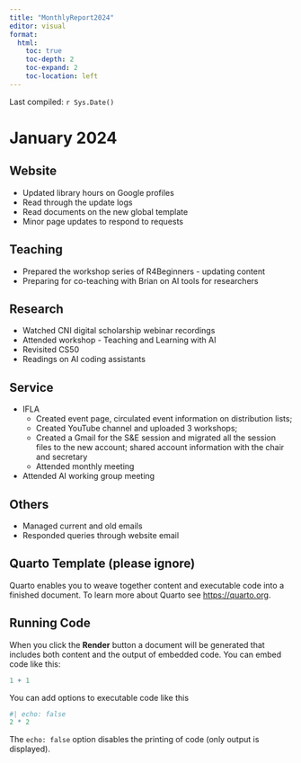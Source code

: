 ```yaml
---
title: "MonthlyReport2024"
editor: visual
format: 
  html:
    toc: true
    toc-depth: 2
    toc-expand: 2
    toc-location: left
---
```


Last compiled: `r Sys.Date()`

# **January 2024**

## Website

-   Updated library hours on Google profiles
-   Read through the update logs
-   Read documents on the new global template
-   Minor page updates to respond to requests

## Teaching

-   Prepared the workshop series of R4Beginners - updating content
-   Preparing for co-teaching with Brian on AI tools for researchers

## Research

-   Watched CNI digital scholarship webinar recordings
-   Attended workshop - Teaching and Learning with AI
-   Revisited CS50
-   Readings on AI coding assistants

## Service

-   IFLA
    -   Created event page, circulated event information on distribution lists;
    -   Created YouTube channel and uploaded 3 workshops;
    -   Created a Gmail for the S&E session and migrated all the session files to the new account; shared account information with the chair and secretary
    -   Attended monthly meeting
-   Attended AI working group meeting

## Others

-   Managed current and old emails
-   Responded queries through website email

## Quarto Template (please ignore)

Quarto enables you to weave together content and executable code into a finished document. To learn more about Quarto see <https://quarto.org>.

## Running Code

When you click the **Render** button a document will be generated that includes both content and the output of embedded code. You can embed code like this:

```r
1 + 1
```

You can add options to executable code like this

```r
#| echo: false
2 * 2
```

The `echo: false` option disables the printing of code (only output is displayed).
